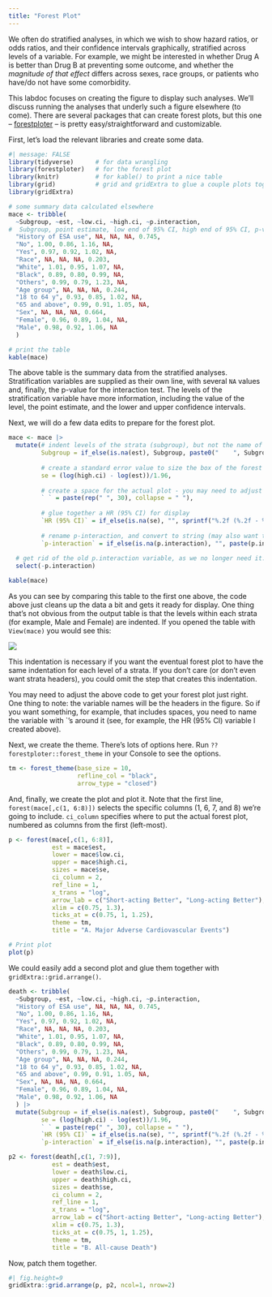 ```yaml
---
title: "Forest Plot"
---
```


We often do stratified analyses, in which we wish to show hazard ratios, or odds ratios, and their confidence intervals graphically, stratified across levels of a variable. For example, we might be interested in whether Drug A is better than Drug B at preventing some outcome, and whether the *magnitude of that effect* differs across sexes, race groups, or patients who have/do not have some comorbidity.

This labdoc focuses on creating the figure to display such analyses. We'll discuss running the analyses that underly such a figure elsewhere (to come). There are several packages that can create forest plots, but this one -- [forestploter](https://cran.r-project.org/web/packages/forestploter/index.html) -- is pretty easy/straightforward and customizable.

First, let's load the relevant libraries and create some data.

```r
#| message: FALSE
library(tidyverse)      # for data wrangling
library(forestploter)   # for the forest plot
library(knitr)          # for kable() to print a nice table
library(grid)           # grid and gridExtra to glue a couple plots together
library(gridExtra)

# some summary data calculated elsewhere
mace <- tribble(
  ~Subgroup, ~est, ~low.ci, ~high.ci, ~p.interaction,
#  Subgroup, point estimate, low end of 95% CI, high end of 95% CI, p-value for interaction
  "History of ESA use", NA, NA, NA, 0.745,
  "No", 1.00, 0.86, 1.16, NA,
  "Yes", 0.97, 0.92, 1.02, NA,
  "Race", NA, NA, NA, 0.203,
  "White", 1.01, 0.95, 1.07, NA,
  "Black", 0.89, 0.80, 0.99, NA,
  "Others", 0.99, 0.79, 1.23, NA,
  "Age group", NA, NA, NA, 0.244,
  "18 to 64 y", 0.93, 0.85, 1.02, NA,
  "65 and above", 0.99, 0.91, 1.05, NA,
  "Sex", NA, NA, NA, 0.664,
  "Female", 0.96, 0.89, 1.04, NA,
  "Male", 0.98, 0.92, 1.06, NA
  )

# print the table
kable(mace)
```

The above table is the summary data from the stratified analyses. Stratification variables are supplied as their own line, with several `NA` values and, finally, the p-value for the interaction test. The levels of the stratification variable have more information, including the value of the level, the point estimate, and the lower and upper confidence intervals.

Next, we will do a few data edits to prepare for the forest plot.

```r
mace <- mace |> 
  mutate(# indent levels of the strata (subgroup), but not the name of the strata
         Subgroup = if_else(is.na(est), Subgroup, paste0("    ", Subgroup)),
         
         # create a standard error value to size the box of the forest plot
         se = (log(high.ci) - log(est))/1.96,
         
         # create a space for the actual plot - you may need to adjust the # (30) here 
         ` ` = paste(rep(" ", 30), collapse = " "),
         
         # glue together a HR (95% CI) for display
         `HR (95% CI)` = if_else(is.na(se), "", sprintf("%.2f (%.2f - %.2f)", est, low.ci, high.ci)),
         
         # rename p-interaction, and convert to string (may also want to use sprintf() function if needed)
         `p-interaction` = if_else(is.na(p.interaction), "", paste(p.interaction))) |> 
  
  # get rid of the old p.interaction variable, as we no longer need it. 
  select(-p.interaction)

kable(mace)
```

As you can see by comparing this table to the first one above, the code above just cleans up the data a bit and gets it ready for display. One thing that's not obvious from the output table is that the levels within each strata (for example, Male and Female) are indented. If you opened the table with `View(mace)` you would see this:

![](/assets/screengrabs/labdocs_forestplot1.png)

This indentation is necessary if you want the eventual forest plot to have the same indentation for each level of a strata. If you don't care (or don't even want strata headers), you could omit the step that creates this indentation.

You may need to adjust the above code to get your forest plot just right. One thing to note: the variable names will be the headers in the figure. So if you want something, for example, that includes spaces, you need to name the variable with \`'s around it (see, for example, the HR (95% CI) variable I created above).

Next, we create the theme. There's lots of options here. Run `??forestploter::forest_theme` in your Console to see the options.

```r
tm <- forest_theme(base_size = 10,
                   refline_col = "black",
                   arrow_type = "closed")
```

And, finally, we create the plot and plot it. Note that the first line, `forest(mace[,c(1, 6:8)])` selects the specific columns (1, 6, 7, and 8) we're going to include. `ci_column` specifies where to put the actual forest plot, numbered as columns from the first (left-most).

```r
p <- forest(mace[,c(1, 6:8)],
            est = mace$est,
            lower = mace$low.ci, 
            upper = mace$high.ci,
            sizes = mace$se,
            ci_column = 2,
            ref_line = 1,
            x_trans = "log",
            arrow_lab = c("Short-acting Better", "Long-acting Better"),
            xlim = c(0.75, 1.3),
            ticks_at = c(0.75, 1, 1.25),
            theme = tm,
            title = "A. Major Adverse Cardiovascular Events") 

# Print plot
plot(p)
```

We could easily add a second plot and glue them together with `gridExtra::grid.arrange()`.

```r
death <- tribble(
  ~Subgroup, ~est, ~low.ci, ~high.ci, ~p.interaction,
  "History of ESA use", NA, NA, NA, 0.745,
  "No", 1.00, 0.86, 1.16, NA,
  "Yes", 0.97, 0.92, 1.02, NA,
  "Race", NA, NA, NA, 0.203,
  "White", 1.01, 0.95, 1.07, NA,
  "Black", 0.89, 0.80, 0.99, NA,
  "Others", 0.99, 0.79, 1.23, NA,
  "Age group", NA, NA, NA, 0.244,
  "18 to 64 y", 0.93, 0.85, 1.02, NA,
  "65 and above", 0.99, 0.91, 1.05, NA,
  "Sex", NA, NA, NA, 0.664,
  "Female", 0.96, 0.89, 1.04, NA,
  "Male", 0.98, 0.92, 1.06, NA
  ) |> 
  mutate(Subgroup = if_else(is.na(est), Subgroup, paste0("    ", Subgroup)),
         se = (log(high.ci) - log(est))/1.96,
         ` ` = paste(rep(" ", 30), collapse = " "),
         `HR (95% CI)` = if_else(is.na(se), "", sprintf("%.2f (%.2f - %.2f)", est, low.ci, high.ci)),
         `p-interaction` = if_else(is.na(p.interaction), "", paste(p.interaction)))

p2 <- forest(death[,c(1, 7:9)],
            est = death$est,
            lower = death$low.ci, 
            upper = death$high.ci,
            sizes = death$se,
            ci_column = 2,
            ref_line = 1,
            x_trans = "log", 
            arrow_lab = c("Short-acting Better", "Long-acting Better"),
            xlim = c(0.75, 1.3),
            ticks_at = c(0.75, 1, 1.25),
            theme = tm,
            title = "B. All-cause Death") 
```

Now, patch them together.

```r
#| fig.height=9
gridExtra::grid.arrange(p, p2, ncol=1, nrow=2)
```

